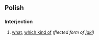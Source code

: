 ==Polish==

===Interjection===
{{infl|pl|pronoun}}

# [[what]], [[kind|which kind of]] ''(flected form of [[jaki]])''